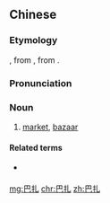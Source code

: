 {{also|巴紮}}
==Chinese==
{{zh-forms|gloss=-}}

===Etymology===
{{bor|zh|ug|بازار}}, from {{der|zh|fa|بازار|tr=bâzâr}}, from {{der|zh|pal|wʾčʾl|tr=wāzār||market}}.

===Pronunciation===
{{zh-pron
|m=bāzhā
|c=baa1 zaat3
|cat=n
}}

===Noun===
{{zh-noun}}

# [[market]], [[bazaar]]

====Related terms====
* {{qualifier|Min Nan}} {{zh-l|巴剎|tr=pa-sat}}

[[mg:巴扎]]
[[chr:巴扎]]
[[zh:巴扎]]